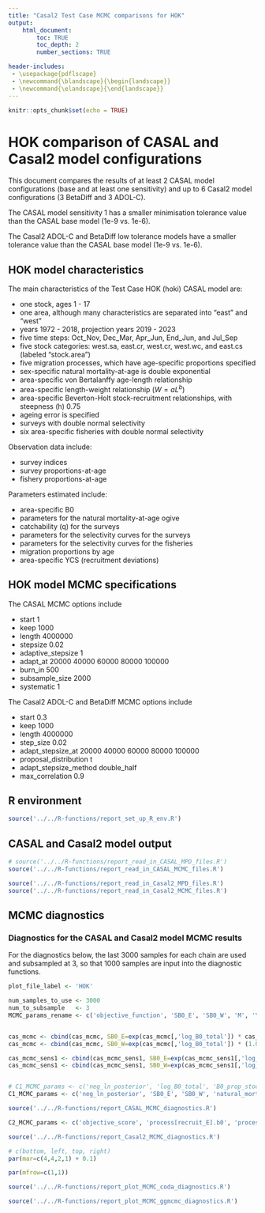 ```yaml
---
title: "Casal2 Test Case MCMC comparisons for HOK"
output:
    html_document:
        toc: TRUE
        toc_depth: 2
        number_sections: TRUE

header-includes:
 - \usepackage{pdflscape}
 - \newcommand{\blandscape}{\begin{landscape}}
 - \newcommand{\elandscape}{\end{landscape}}
---
```


```r
knitr::opts_chunk$set(echo = TRUE)
```

# HOK comparison of CASAL and Casal2 model configurations

This document compares the results of at least 2 CASAL model configurations (base and at least one sensitivity) and up to 6 Casal2 model configurations (3 BetaDiff and 3 ADOL-C).

The CASAL model sensitivity 1 has a smaller minimisation tolerance value than the CASAL base model (1e-9 vs. 1e-6).

The Casal2 ADOL-C and BetaDiff low tolerance models have a smaller tolerance value than the CASAL base model (1e-9 vs. 1e-6).


## HOK model characteristics

The main characteristics of the Test Case HOK (hoki) CASAL model are:

* one stock, ages 1 - 17
* one area, although many characteristics are separated into "east" and "west"
* years 1972 - 2018, projection years 2019 - 2023
* five time steps: Oct_Nov, Dec_Mar, Apr_Jun, End_Jun, and Jul_Sep
* five stock categories: west.sa, east.cr, west.cr, west.wc, and east.cs (labeled "stock.area")
* five migration processes, which have age-specific proportions specified
* sex-specific natural mortality-at-age is double exponential
* area-specific von Bertalanffy age-length relationship
* area-specific length-weight relationship ($W = aL^b$)
* area-specific Beverton-Holt stock-recruitment relationships, with steepness (h) 0.75
* ageing error is specified
* surveys with double normal selectivity
* six area-specific fisheries with double normal selectivity

Observation data include:

* survey indices
* survey proportions-at-age
* fishery proportions-at-age

Parameters estimated include:

* area-specific B0
* parameters for the natural mortality-at-age ogive
* catchability (q) for the surveys
* parameters for the selectivity curves for the surveys
* parameters for the selectivity curves for the fisheries
* migration proportions by age
* area-specific YCS (recruitment deviations)

## HOK model MCMC specifications

The CASAL MCMC options include

* start 1
* keep 1000
* length 4000000
* stepsize 0.02
* adaptive_stepsize 1
* adapt_at 20000 40000 60000 80000 100000
* burn_in 500
* subsample_size 2000
* systematic 1

The Casal2 ADOL-C and BetaDiff MCMC options include

* start 0.3
* keep 1000
* length 4000000
* step_size 0.02
* adapt_stepsize_at 20000 40000 60000 80000 100000
* proposal_distribution t
* adapt_stepsize_method double_half
* max_correlation 0.9


## R environment

```r
source('../../R-functions/report_set_up_R_env.R')
```


## CASAL and Casal2 model output

```r
# source('../../R-functions/report_read_in_CASAL_MPD_files.R')
source('../../R-functions/report_read_in_CASAL_MCMC_files.R')
```


```r
source('../../R-functions/report_read_in_Casal2_MPD_files.R')
source('../../R-functions/report_read_in_Casal2_MCMC_files.R')
```


## MCMC diagnostics

### Diagnostics for the CASAL and Casal2 model MCMC results

For the diagnostics below, the last 3000 samples for each chain are used and subsampled at 3, so that 1000 samples are input into the diagnostic functions.


```r
plot_file_label <- 'HOK'

num_samples_to_use <- 3000
num_to_subsample   <- 3
MCMC_params_rename <- c('objective_function', 'SB0_E', 'SB0_W', 'M', 'YCS_E_last', 'YCS_W_last')


cas_mcmc <- cbind(cas_mcmc, SB0_E=exp(cas_mcmc[,'log_B0_total']) * cas_mcmc[,'B0_prop_stock1'])
cas_mcmc <- cbind(cas_mcmc, SB0_W=exp(cas_mcmc[,'log_B0_total']) * (1.0 -cas_mcmc[,'B0_prop_stock1']))

cas_mcmc_sens1 <- cbind(cas_mcmc_sens1, SB0_E=exp(cas_mcmc_sens1[,'log_B0_total']) * cas_mcmc_sens1[,'B0_prop_stock1'])
cas_mcmc_sens1 <- cbind(cas_mcmc_sens1, SB0_W=exp(cas_mcmc_sens1[,'log_B0_total']) * (1.0 -cas_mcmc_sens1[,'B0_prop_stock1']))


# C1_MCMC_params <- c('neg_ln_posterior', 'log_B0_total', 'B0_prop_stock1', 'natural_mortality.all', 'recruitment[E].YCS.42', 'recruitment[W].YCS.42')
C1_MCMC_params <- c('neg_ln_posterior', 'SB0_E', 'SB0_W', 'natural_mortality.all', 'recruitment[E].YCS.42', 'recruitment[W].YCS.42')

source('../../R-functions/report_CASAL_MCMC_diagnostics.R')
```


```r
C2_MCMC_params <- c('objective_score', 'process[recruit_E].b0', 'process[recruit_W].b0', 'process[Instant_mortality].m{west.sa}', 'process[recruit_E].ycs_values{2016}', 'process[recruit_W].ycs_values{2016}')

source('../../R-functions/report_Casal2_MCMC_diagnostics.R')
```


```r
# c(bottom, left, top, right)
par(mar=c(4,4,2,1) + 0.1)

par(mfrow=c(1,1))
```


```r
source('../../R-functions/report_plot_MCMC_coda_diagnostics.R')
```


```r
source('../../R-functions/report_plot_MCMC_ggmcmc_diagnostics.R')
```

